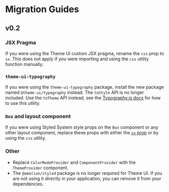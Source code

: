 
# Migration Guides

## v0.2

### JSX Pragma

If you were using the Theme UI custom JSX pragma, rename the `css` prop to `sx`. This does not apply if you were importing and using the `css` utility function manually.

### `theme-ui-typography`

If you were using the `theme-ui-typography` package, install the new package named `@theme-ui/typography` instead.
The `toStyle` API is no longer included. Use the `toTheme` API instead, see the [Typography.js docs](/theming/#typographyjs) for how to use this utility.

### `Box` and layout component

If you were using Styled System style props on the `Box` component or any other layout component, replace these props with either the [`sx` prop](/sx-prop) or by using the `css` utility.

### Other

- Replace `ColorModeProvider` and `ComponentProvider` with the `ThemeProvider` component.
- The `@emotion/styled` package is no longer required for Theme UI. If you are not using it directly in your application, you can remove it from your dependencies.
